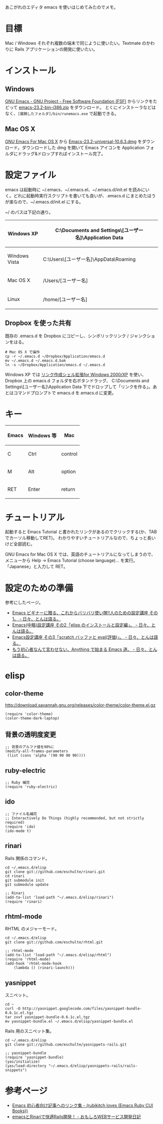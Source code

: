 あこがれのエディタ emacs を使いはじめてみたのでメモ。

= 目標 =
Mac / Windows それぞれ複数の端末で同じように使いたい。Textmate のかわりに Rails アプリケーションの開発に使いたい。

= インストール =
== Windows ==
[http://www.gnu.org/software/emacs/ GNU Emacs - GNU Project - Free Software Foundation (FSF)] からリンクをたどって [ftp://ftp.ring.gr.jp/pub/GNU/emacs/windows/emacs-23.2-bin-i386.zip emacs-23.2-bin-i386.zip] をダウンロード。
とくにインストーラなどはなく、<tt>[展開したフォルダ]/bin/runemacs.exe</tt> で起動できる。

== Mac OS X ==
[http://emacsformacosx.com/ GNU Emacs For Mac OS X] から [http://emacsformacosx.com/emacs-builds/Emacs-23.2-universal-10.6.3.dmg Emacs-23.2-universal-10.6.3.dmg] をダウンロード。ダウンロードした dmg を開いて Emacs アイコンを Application フォルダにドラッグ&ドロップすればインストール完了。

= 設定ファイル =
emacs は起動時に ~/.emacs、~/.emacs.el、~/.emacs.d/init.el を読みにいく。どれに起動時実行スクリプトを書いても良いが、.emacs.d にまとめたほうが楽なので、~/.emacs.d/init.el にする。

~/ のパスは下記の通り。

{|class="wikitable"
! Windows XP
| C:\Documents and Settings\[ユーザー名]\Application Data
|-
! Windows Vista
| C:\Users\[ユーザー名]\AppData\Roaming
|-
! Mac OS X
| /Users/[ユーザー名]
|-
! Linux
| /home/[ユーザー名]
|}

== Dropbox を使った共有 ==
既存の .emacs.d を Dropbox にコピーし、シンボリックリンク / ジャンクションをはる。

<pre>
# Mac OS X で操作
cp -r ~/.emacs.d ~/Dropbox/Application/emacs.d
mv ~/.emacs.d ~/.emacs.d.bak
ln -s ~/Dropbox/Application/emacs.d ~/.emacs.d
</pre>

Windows XP では [http://www.vector.co.jp/soft/winnt/util/se184746.html リンク作成シェル拡張for Windows 2000/XP] を使い、Dropbox 上の emacs.d フォルダを右ボタンドラッグ、 C:\Documents and Settings\[ユーザー名]\Application Data 下でドロップして「リンクを作る」。あとはコマンドプロンプトで emacs.d を.emacs.d に変更。

= キー =
{|class="wikitable"
! Emacs
! Windows 等
! Mac
|-
! C
| Ctrl
| control
|-
! M
| Alt
| option
|-
! RET
| Enter
| return
|}

= チュートリアル =
起動すると Emacs Tutorial と書かれたリンクがあるのでクリックする(か、TABでカーソル移動してRET)。
わかりやすいチュートリアルなので、ちょっと長いけど全部読む。

GNU Emacs for Mac OS X では、英語のチュートリアルになってしまうので、メニューから Help -> Emacs Tutorial (choose language)... を実行。「Japanese」と入力して RET。

= 設定のための準備 =
参考にしたページ。
* [http://d.hatena.ne.jp/tomoya/20090121/1232536106 Emacs ビギナーに贈る、これからバリバリ使い隊!!人のための設定講座 その1。 - 日々、とんは語る。]
* [http://d.hatena.ne.jp/tomoya/20090124/1232822594 Emacs(中略)設定講座 その2「elisp のインストールと設定編」。 - 日々、とんは語る。]
* [http://d.hatena.ne.jp/tomoya/20090215/1234692209 Emacs設定講座 その3「scratch バッファと eval(評価)」。 - 日々、とんは語る。]
* [http://d.hatena.ne.jp/tomoya/20090423/1240456834 もう初心者なんて言わせない、Anything で始まる Emacs 道。 - 日々、とんは語る。]

= elisp =
== color-theme ==
[http://download.savannah.gnu.org/releases/color-theme/color-theme.el.gz http://download.savannah.gnu.org/releases/color-theme/color-theme.el.gz]
<pre>
(require 'color-theme)
(color-theme-dark-laptop)
</pre>

== 背景の透明度変更 ==
<pre>
;; 背景のアルファ値を90%に
(modify-all-frames-parameters
 (list (cons 'alpha '(90 90 90 90))))
</pre>

== ruby-electric ==
<pre>
;; Ruby 補完
(require 'ruby-electric)
</pre>

== ido ==
<pre>
;; ファイル名補完
;; Interactively Do Things (highly recommended, but not strictly required)
(require 'ido)
(ido-mode t)
</pre>

== rinari ==
Rails 関係のコマンド。

<pre>
cd ~/.emacs.d/elisp
git clone git://github.com/eschulte/rinari.git
cd rinari
git submodule init
git submodule update
</pre>

<pre>
;; Rinari
(add-to-list 'load-path "~/.emacs.d/elisp/rinari")
(require 'rinari)
</pre>

== rhtml-mode ==
RHTML のメジャーモード。

<pre>
cd ~/.emacs.d/elisp
git clone git://github.com/eschulte/rhtml.git
</pre>

<pre>
;; rhtml-mode
(add-to-list 'load-path "~/.emacs.d/elisp/rhtml")
(require 'rhtml-mode)
(add-hook 'rhtml-mode-hook
    (lambda () (rinari-launch)))
</pre>

== yasnippet ==
スニペット。

<pre>
cd ~
curl -O http://yasnippet.googlecode.com/files/yasnippet-bundle-0.6.1c.el.tgz
tar zxvf yasnippet-bundle-0.6.1c.el.tgz
mv yasnippet-bundle.el ~/.emacs.d/elisp/yasnippet-bundle.el
</pre>

Rails 用のスニペット集。

<pre>
cd ~/.emacs.d/elisp
git clone git://github.com/eschulte/yasnippets-rails.git
</pre>

<pre>
;; yasnippet-bundle
(require 'yasnippet-bundle)
(yas/initialize)
(yas/load-directory "~/.emacs.d/elisp/yasnippets-rails/rails-snippets")
</pre>

= 参考ページ =
* [http://d.hatena.ne.jp/rubikitch/20090127/emacsnewbies Emacs 初心者向け記事へのリンク集 - (rubikitch loves (Emacs Ruby CUI Books))]
* [http://d.hatena.ne.jp/willnet/20090110/1231595231 emacsとRinariで快適Rails開発！ - おもしろWEBサービス開発日記]